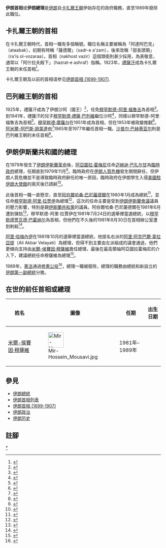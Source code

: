 {{Infobox former political post
| political_office  = 總理
| country           = 伊朗
| insignia          = Coat of arms of Iran.svg
| insigniasize      = 120px
| insigniacaption   = '''[[伊朗國徽|官方徽章]]'''<br>（1979年-1989年）
| image             =
| caption           = 末任伊朗總理米爾-侯賽因·穆薩維
| first_officeholder  = [[米爾扎·納斯魯拉汗|米爾扎·納斯魯拉汗]] 
| last_officeholder   = [[米爾-侯賽因·穆薩維|米爾-侯賽因·穆薩維]]
| style             = 
| residence         = [[古列斯坦皇宮|古列斯坦皇宮]]
| appointer         = [[伊斯蘭議會|伊斯蘭議會]]
| began             = 1906年8月1日
| ended             = 1989年8月3日
|succession      = [[伊朗副總統|伊朗第一副總統]]

}}

'''伊朗首相'''或'''伊朗總理'''是[[伊朗|伊朗]]自[[卡扎爾王朝|卡扎爾王朝]]伊始存在的政府職務，直至1989年廢除此職位。

== 卡扎爾王朝的首相 ==

在卡扎爾王朝時代，首相一職有多個稱號。職位名稱主要被稱為「阿達阿巴克」（ataabak），初期有時稱「薩德爾」（sadr-e a'zam），後來改稱「部長頭領」（ra'is ol-vozaraa）。首相（nakhost vazir）這個頭銜則甚少採用，為表敬意，通常以「阿什拉夫殿下」（hazrat-e ashraf）指稱。1923年，[[禮薩汗|禮薩汗]]成為卡扎爾王朝的末任首相<ref>{{cite book | title=''The Final Move Beyond Iraq: The Final Solution While the World Sleeps'' | url=https://archive.org/details/finalmovebeyondi0000evan | author=Mike Evans | year=2007 | publisher=FrontLine | pages=第121頁 | isbn=1599791889}}</ref>。

卡扎爾王朝及以前的首相请参见[[伊朗首相_(1699-1907)|伊朗首相 (1699-1907)]].

== 巴列維王朝的首相 ==

1925年，禮薩汗成為了伊朗沙阿（國王）<ref>{{cite book | title=''Politics of the dispossessed: superpowers and developments in the Middle East'' | author=Hafizullah Emadi | year=2001年 | publisher=Greenwood Publishing Group | pages=第55頁 | isbn=0275973654}}</ref>，任免[[穆罕默德-阿里·福魯吉|穆罕默德-阿里·福魯吉]]為首相<ref>{{cite book | title=''Great Britain & Reza Shah: the plunder of Iran, 1921-1941'' | author=Mohammad Gholi Majd | year=2001年 | publisher=University Press of Florida | pages=第87頁 | isbn=0813021111}}</ref>。到1941年，禮薩汗的兒子[[穆罕默德·禮薩·巴列維|穆罕默德·禮薩·巴列維]]繼位沙阿<ref>{{cite book | title=''Iran'' | url=https://archive.org/details/iran0000mara | author=Wil Mara | year=2006年 | publisher=Marshall Cavendish | pages=第45頁 | isbn=0761419861}}</ref>，同樣以穆罕默德-阿里·福魯吉為首相<ref>{{cite book | title=''The rise and fall of the Pahlavi dynasty: memoirs of former general Hussein Fardust'' | author=Ali Akbar Dareini | year=1999年 | publisher=Motilal Banarsidass Publ. | pages=第55頁 | isbn=8120816420}}</ref>。[[穆罕默德·摩薩台|穆罕默德·摩薩台]]在1951年成為首相，但在1953年被政變推翻<ref>{{cite book | title=''Collective defense or strategic independence?: alternative strategies for the future'' | author=Ted Galen Carpenter | year=1989年 | publisher=Cato Institute | pages=第155頁 | isbn=066920448X}}</ref>。[[阿米爾-阿巴斯·胡韋達|阿米爾-阿巴斯·胡韋達]]由<ref>{{cite book | title=''Iranian intellectuals in the twentieth century'' | author=Ali Gheissari | year=1998年 | publisher=University of Texas Press | pages=第76頁 | isbn=0292728042}}</ref>1965年至1977年繼任首相一職。[[沙普尔·巴赫蒂亚尔|沙普尔·巴赫蒂亚尔]]則是巴列維王朝的末任首相<ref>{{cite book | title=''The Persian sphinx: Amir Abbas Hoveyda and the riddle of the Iranian Revolution : a biography'' | author=Abbas Milani | year=2000年 | publisher=I.B.Tauris | pages=第56頁 | isbn=1850433283}}</ref>。

== 伊朗伊斯蘭共和國的總理 ==

在1979年發生了[[伊朗伊斯蘭革命|伊朗伊斯蘭革命]]後，[[魯霍拉·穆薩維·霍梅尼|阿亞圖拉·霍梅尼]]任命[[迈赫迪·巴扎尔甘|迈赫迪·巴扎尔甘]]為[[1979年伊朗臨時政府|臨時政府]]總理，任期直到1979年11月<ref>{{cite book | title=''Encyclopedia of modern worldwide extremists and extremist groups'' | author=Stephen E. Atkins | year=2004年 | publisher=Greenwood Publishing Group | pages=第168頁 | isbn=0313324859}}</ref>。臨時政府在[[伊朗人質危機|伊朗人質危機]]發生期間辭任，但伊朗人質危機並不是導致臨時政府辭任的唯一原因，臨時政府在伊朗學生入侵[[美國駐伊朗大使館|美國駐伊朗大使館]]的兩天後已請辭<ref>{{cite book | title=''Khomeini: life of the Ayatollah'' | author=Baqer Moin | year=1999年 | publisher=I.B.Tauris | pages=第221頁 | isbn=1850431280}}</ref>。

此後首相一職一直懸空，直至[[阿伯爾哈桑·巴尼薩德爾|阿伯爾哈桑·巴尼薩德爾]]在1980年1月成為總統<ref>{{cite book | title=''Terrorism in context'' | author=Martha Crenshaw | publisher=Penn State Press | pages=第578頁 | isbn=0271010150}}</ref>，並任命[[穆罕默德·阿里·拉贾伊|穆罕默德·阿里·拉贾伊]]為總理<ref>{{cite book | title=''The Middle East and North Africa'' | volume = 第50卷 | author=Europa Publications Limited | year=2003年 | publisher=Routledge | pages=第368頁 | isbn=1857431847}}</ref>，這次的任命主要是受到[[伊朗伊斯蘭會議|伊朗伊斯蘭會議]]議員的壓力影響，特別是親[[伊斯蘭共和黨|伊斯蘭共和黨]]的議員。阿伯爾哈桑·巴尼薩德爾在1981年6月遭到彈劾<ref>{{cite book | title=''Sacred space and holy war: the politics, culture and history of Shi'ite Islam'' | author=Juan Ricardo Cole | year=2002年 | publisher=I.B.Tauris | pages=第13頁 | isbn=1860647367}}</ref>，穆罕默德-阿里·拉賈伊在1981年7月24日的選舉裡當選總統，以[[穆罕默德贾瓦德·巴霍纳尔|穆罕默德贾瓦德·巴霍纳尔]]為首相，但他們在不久後的1981年8月30日在首相辦公室遭到剌殺<ref>{{cite book | title=''Iran A Country Study'' | author=Federal Research Division | year=2004年 | publisher=Kessinger Publishing | pages=第97頁 | isbn=1419126709}}</ref>。

[[阿里·哈梅內伊|阿里·哈梅內伊]]在1981年10月的選舉裡當選總統，他提名右派的[[阿里·阿克巴爾·韋拉亞提|阿里·阿克巴爾·韋拉亞提]]（Ali Akbar Velayati）為總理，但得不到主要由左派組成的議會通過，他們更傾向支持由[[米爾-侯賽因·穆薩維|米爾-侯賽因·穆薩維]]擔任總理，最後在最高領袖阿亞圖拉霍梅尼的介入下，建議總統任命穆薩維為總理<ref>{{cite book | title=''Modern Iran: roots and results of revolution'' | url=https://archive.org/details/moderniranrootsr00kedd | author=Nikki R. Keddie、Yann Richard | year=2006年 | publisher=Yale University Press | pages=第253頁 | isbn=0300121059}}</ref>。

1989年，[[伊朗伊斯蘭共和國憲法|憲法]]通過[[1989年伊朗修憲公投|修憲公投]]<ref>{{cite book | title=''Iran: time for a new approach : report of an independent task force sponsored by the Council on Foreign Relations'' | url=https://archive.org/details/irantimefornewap0000coun | author=Council on Foreign Relations. Independent Task Force on U.S. Policy Toward Iran、Zbigniew Brzezinski、Robert Michael Gates、Suzanne Maloney | year=2004年 | publisher=Council on Foreign Relations | pages=第74頁 | isbn=0876093454}}</ref>，總理一職被廢除，總理的職務由總統和新設立的[[伊朗副總統|伊朗第一副總統]]分擔。

== 在世的前任首相或總理 ==

{| class="wikitable"
!姓名!!圖像!!任期!!出生日期
|-
|[[米爾-侯賽因·穆薩維|米爾-侯賽因·穆薩維]]
|[[Image:Mir-Hossein_Mousavi.jpg|50px]]
|1981年–1989年
|{{bda|1942|3|2|df=y}}
|}

== 參見 ==
*[[伊朗總統|伊朗總統]]
*[[伊朗首相列表|伊朗首相列表]]
*[[伊朗首相_(1699-1907)|伊朗首相 (1699-1907)]]
*[[伊朗政治|伊朗政治]]
*[[伊朗历史|伊朗历史]]

== 註腳 ==
<div class="references-small">
<references></references>
</div>


{{伊朗首相}}

[[Category:伊朗總理|*]]